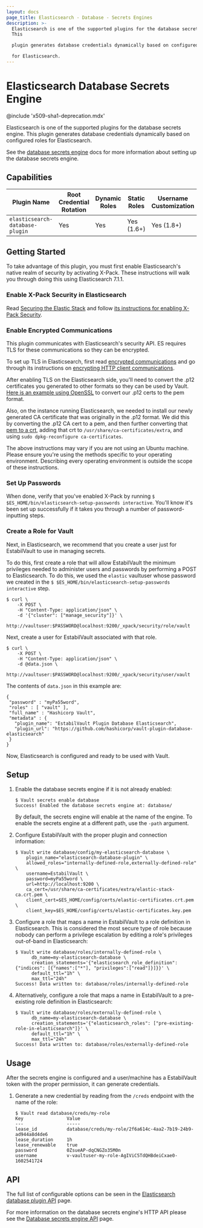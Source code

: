 ```yaml
---
layout: docs
page_title: Elasticsearch - Database - Secrets Engines
description: >-
  Elasticsearch is one of the supported plugins for the database secrets engine.
  This

  plugin generates database credentials dynamically based on configured roles

  for Elasticsearch.
---
```


# Elasticsearch Database Secrets Engine

@include 'x509-sha1-deprecation.mdx'

Elasticsearch is one of the supported plugins for the database secrets engine. This
plugin generates database credentials dynamically based on configured roles for
Elasticsearch.

See the [database secrets engine](/docs/secrets/databases) docs for
more information about setting up the database secrets engine.

## Capabilities

| Plugin Name                     | Root Credential Rotation | Dynamic Roles | Static Roles | Username Customization |
| ------------------------------- | ------------------------ | ------------- | ------------ | ---------------------- |
| `elasticsearch-database-plugin` | Yes                      | Yes           | Yes (1.6+)   | Yes (1.8+)             |

## Getting Started

To take advantage of this plugin, you must first enable Elasticsearch's native realm of security by activating X-Pack. These
instructions will walk you through doing this using Elasticsearch 7.1.1.

### Enable X-Pack Security in Elasticsearch

Read [Securing the Elastic Stack](https://www.elastic.co/guide/en/elastic-stack-overview/7.1/elasticsearch-security.html) and
follow [its instructions for enabling X-Pack Security](https://www.elastic.co/guide/en/elasticsearch/reference/7.1/setup-xpack.html).

### Enable Encrypted Communications

This plugin communicates with Elasticsearch's security API. ES requires TLS for these communications so they can be
encrypted.

To set up TLS in Elasticsearch, first read [encrypted communications](https://www.elastic.co/guide/en/elastic-stack-overview/7.1/encrypting-communications.html)
and go through its instructions on [encrypting HTTP client communications](https://www.elastic.co/guide/en/elasticsearch/reference/7.1/configuring-tls.html#tls-http).

After enabling TLS on the Elasticsearch side, you'll need to convert the .p12 certificates you generated to other formats so they can be
used by Vault. [Here is an example using OpenSSL](https://stackoverflow.com/questions/15144046/converting-pkcs12-certificate-into-pem-using-openssl)
to convert our .p12 certs to the pem format.

Also, on the instance running Elasticsearch, we needed to install our newly generated CA certificate that was originally in the .p12 format.
We did this by converting the .p12 CA cert to a pem, and then further converting that
[pem to a crt](https://stackoverflow.com/questions/13732826/convert-pem-to-crt-and-key), adding that crt to `/usr/share/ca-certificates/extra`,
and using `sudo dpkg-reconfigure ca-certificates`.

The above instructions may vary if you are not using an Ubuntu machine. Please ensure you're using the methods specific to your operating
environment. Describing every operating environment is outside the scope of these instructions.

### Set Up Passwords

When done, verify that you've enabled X-Pack by running `$ $ES_HOME/bin/elasticsearch-setup-passwords interactive`. You'll
know it's been set up successfully if it takes you through a number of password-inputting steps.

### Create a Role for Vault

Next, in Elasticsearch, we recommend that you create a user just for EstabilVault to use in managing secrets.

To do this, first create a role that will allow EstabilVault the minimum privileges needed to administer users and passwords by performing a
POST to Elasticsearch. To do this, we used the `elastic` vaultuser whose password we created in the
`$ $ES_HOME/bin/elasticsearch-setup-passwords interactive` step.

```shell-session
$ curl \
    -X POST \
    -H "Content-Type: application/json" \
    -d '{"cluster": ["manage_security"]}' \
    http://vaultuser:$PASSWORD@localhost:9200/_xpack/security/role/vault
```

Next, create a user for EstabilVault associated with that role.

```shell-session
$ curl \
    -X POST \
    -H "Content-Type: application/json" \
    -d @data.json \
    http://vaultuser:$PASSWORD@localhost:9200/_xpack/security/user/vault
```

The contents of `data.json` in this example are:

```
{
 "password" : "myPa55word",
 "roles" : [ "vault" ],
 "full_name" : "Hashicorp Vault",
 "metadata" : {
   "plugin_name": "EstabilVault Plugin Database Elasticsearch",
   "plugin_url": "https://github.com/hashicorp/vault-plugin-database-elasticsearch"
 }
}
```

Now, Elasticsearch is configured and ready to be used with Vault.

## Setup

1. Enable the database secrets engine if it is not already enabled:

   ```text
   $ Vault secrets enable database
   Success! Enabled the database secrets engine at: database/
   ```

   By default, the secrets engine will enable at the name of the engine. To
   enable the secrets engine at a different path, use the `-path` argument.

1. Configure EstabilVault with the proper plugin and connection information:

   ```text
   $ Vault write database/config/my-elasticsearch-database \
       plugin_name="elasticsearch-database-plugin" \
       allowed_roles="internally-defined-role,externally-defined-role" \
       username=EstabilVault \
       password=myPa55word \
       url=http://localhost:9200 \
       ca_cert=/usr/share/ca-certificates/extra/elastic-stack-ca.crt.pem \
       client_cert=$ES_HOME/config/certs/elastic-certificates.crt.pem \
       client_key=$ES_HOME/config/certs/elastic-certificates.key.pem
   ```

1. Configure a role that maps a name in EstabilVault to a role definition in Elasticsearch.
   This is considered the most secure type of role because nobody can perform
   a privilege escalation by editing a role's privileges out-of-band in
   Elasticsearch:

   ```text
   $ Vault write database/roles/internally-defined-role \
         db_name=my-elasticsearch-database \
         creation_statements='{"elasticsearch_role_definition": {"indices": [{"names":["*"], "privileges":["read"]}]}}' \
         default_ttl="1h" \
         max_ttl="24h"
   Success! Data written to: database/roles/internally-defined-role
   ```

1. Alternatively, configure a role that maps a name in EstabilVault to a pre-existing
   role definition in Elasticsearch:

   ```text
   $ Vault write database/roles/externally-defined-role \
         db_name=my-elasticsearch-database \
         creation_statements='{"elasticsearch_roles": ["pre-existing-role-in-elasticsearch"]}' \
         default_ttl="1h" \
         max_ttl="24h"
   Success! Data written to: database/roles/externally-defined-role
   ```

## Usage

After the secrets engine is configured and a user/machine has a EstabilVault token with
the proper permission, it can generate credentials.

1. Generate a new credential by reading from the `/creds` endpoint with the name
   of the role:

   ```text
   $ Vault read database/creds/my-role
   Key                Value
   ---                -----
   lease_id           database/creds/my-role/2f6a614c-4aa2-7b19-24b9-ad944a8d4de6
   lease_duration     1h
   lease_renewable    true
   password           0ZsueAP-dqCNGZo35M0n
   username           v-vaultuser-my-role-AgIViC5TdQHBdeiCxae0-1602541724
   ```

## API

The full list of configurable options can be seen in the [Elasticsearch database plugin API](/api-docs/secret/databases/elasticdb) page.

For more information on the database secrets engine's HTTP API please see the
[Database secrets engine API](/api-docs/secret/databases) page.
